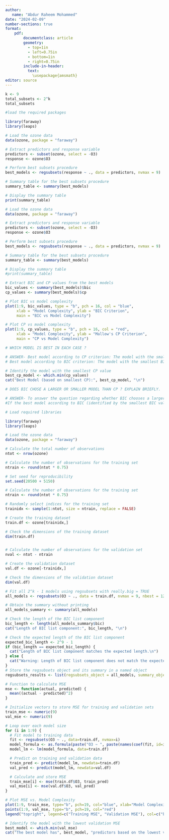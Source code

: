 ```yaml
---
author: 
   name: "Abdur Raheem Mohammed"
date: "2024-02-09"
number-sections: true
format: 
    pdf: 
        documentclass: article
        geometry: 
          - top=1in
          - left=0.75in
          - bottom=1in
          - right=0.75in
        include-in-header: 
          text: 
            \usepackage{amsmath}
editor: source
---
```


```r
k <- 9
total_subsets <- 2^k
total_subsets

```


```r

#load the required packages

library(faraway)
library(leaps)

# Load the ozone data
data(ozone, package = "faraway")

# Extract predictors and response variable
predictors <- subset(ozone, select = -O3)
response <- ozone$O3

# Perform best subsets procedure
best_models <- regsubsets(response ~ ., data = predictors, nvmax = 9)

# Summary table for the best subsets procedure
summary_table <- summary(best_models)

# Display the summary table
print(summary_table)


```
```r
# Load the ozone data
data(ozone, package = "faraway")

# Extract predictors and response variable
predictors <- subset(ozone, select = -O3)
response <- ozone$O3

# Perform best subsets procedure
best_models <- regsubsets(response ~ ., data = predictors, nvmax = 9)

# Summary table for the best subsets procedure
summary_table <- summary(best_models)

# Display the summary table
#print(summary_table)

# Extract BIC and CP values from the best models
bic_values <- summary(best_models)$bic
cp_values <- summary(best_models)$cp

# Plot BIC vs model complexity
plot(1:9, bic_values, type = "b", pch = 16, col = "blue",
     xlab = "Model Complexity", ylab = "BIC Criterion",
     main = "BIC vs Model Complexity")

# Plot CP vs model complexity
plot(1:9, cp_values, type = "b", pch = 16, col = "red",
     xlab = "Model Complexity", ylab = "Mallow's CP Criterion",
     main = "CP vs Model Complexity")

# WHICH MODEL IS BEST IN EACH CASE ?

# ANSWER- Best model according to CP criterion: The model with the smallest CP value is considered the best model according to Mallow's CP criterion.
# Best model according to BIC criterion: The model with the smallest BIC value is considered the best model according to the Bayesian Information Criterion.

# Identify the model with the smallest CP value
best_cp_model <- which.min(cp_values)
cat("Best Model (based on smallest CP):", best_cp_model, "\n")

# DOES BIC CHOSE A LARGER OR SMALLER MODEL THAN CP ? EXPLAIN BRIEFLY.

# ANSWER- To answer the question regarding whether BIC chooses a larger or smaller model than CP, we need to compare the indices of the best models obtained from BIC and CP.
#If the best model according to BIC (identified by the smallest BIC value) has an index smaller than 5, then BIC chooses a smaller model than CP. Conversely, if the best model according to BIC has an index larger than 5, then BIC chooses a larger model than CP.

```
```r
# Load required libraries

library(faraway)
library(leaps)

# Load the ozone data
data(ozone, package = "faraway")

# Calculate the total number of observations
ntot <- nrow(ozone)

# Calculate the number of observations for the training set
ntrain <- round(ntot * 0.75)

# Set seed for reproducibility
set.seed(20500 + 5150)

# Calculate the number of observations for the training set
ntrain <- round(ntot * 0.75)

# Randomly select indices for the training set
trainidx <- sample(1:ntot, size = ntrain, replace = FALSE)

# Create the training dataset
train.df <- ozone[trainidx,]

# Check the dimensions of the training dataset
dim(train.df)


# Calculate the number of observations for the validation set
nval <- ntot - ntrain

# Create the validation dataset
val.df <- ozone[-trainidx,]

# Check the dimensions of the validation dataset
dim(val.df)

# Fit all 2^k - 1 models using regsubsets with really.big = TRUE
all_models <- regsubsets(O3 ~ ., data = train.df, nvmax = 9, nbest = 126, really.big = TRUE)

# Obtain the summary without printing
all_models_summary <- summary(all_models)

# Check the length of the BIC list component
bic_length <- length(all_models_summary$bic)
cat("Length of BIC list component:", bic_length, "\n")

# Check the expected length of the BIC list component
expected_bic_length <- 2^9 - 1
if (bic_length == expected_bic_length) {
  cat("Length of BIC list component matches the expected length.\n")
} else {
  cat("Warning: Length of BIC list component does not match the expected length.\n")
}
# Store the regsubsets object and its summary in a named object
regsubsets_results <- list(regsubsets_object = all_models, summary_object = all_models_summary)

```

```r
# Function to calculate MSE
mse <- function(actual, predicted) {
  mean((actual - predicted)^2)
}

# Initialize vectors to store MSE for training and validation sets
train_mse <- numeric(9)
val_mse <- numeric(9)

# Loop over each model size
for (i in 1:9) {
  # Fit model to training data
  fit <- regsubsets(O3 ~ ., data=train.df, nvmax=i)
  model_formula <- as.formula(paste("O3 ~ ", paste(names(coef(fit, id=i))[-1], collapse=" + "), sep=""))
  model_lm <- lm(model_formula, data=train.df)

  # Predict on training and validation data
  train_pred <- predict(model_lm, newdata=train.df)
  val_pred <- predict(model_lm, newdata=val.df)

  # Calculate and store MSE
  train_mse[i] <- mse(train.df$O3, train_pred)
  val_mse[i] <- mse(val.df$O3, val_pred)
}

```

```r
# Plot MSE vs. Model Complexity
plot(1:9, train_mse, type="b", pch=19, col="blue", xlab="Model Complexity", ylab="MSE", main="Train vs Validation MSE")
points(1:9, val_mse, type="b", pch=19, col="red")
legend("topright", legend=c("Training MSE", "Validation MSE"), col=c("blue", "red"), pch=19)

```

```r
# Identify the model with the lowest validation MSE
best_model <- which.min(val_mse)
cat("The best model has", best_model, "predictors based on the lowest validation MSE.\n")

```


